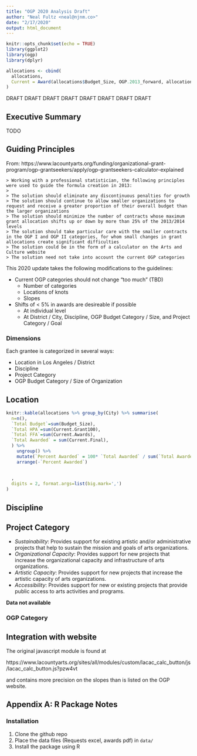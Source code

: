 ```yaml
---
title: "OGP 2020 Analysis Draft"
author: "Neal Fultz <neal@njnm.co>"
date: "2/17/2020"
output: html_document
---
```


```r
knitr::opts_chunk$set(echo = TRUE)
library(ggplot2)
library(ogp)
library(dplyr)

allocations <- cbind(
  allocations,
  Current = Award(allocations$Budget_Size, OGP.2013_forward, allocations$ScorePercent)
)
```

DRAFT
DRAFT
DRAFT
DRAFT
DRAFT
DRAFT
DRAFT
DRAFT

## Executive Summary

TODO


## Guiding Principles

From: https://www.lacountyarts.org/funding/organizational-grant-program/ogp-grantseekers/apply/ogp-grantseekers-calculator-explained

```
> Working with a professional statistician, the following principles were used to guide the formula creation in 2013:
> 
> The solution should eliminate any discontinuous penalties for growth
> The solution should continue to allow smaller organizations to request and receive a greater proportion of their overall budget than the larger organizations
> The solution should minimize the number of contracts whose maximum grant allocation shifts up or down by more than 25% of the 2013/2014 levels
> The solution should take particular care with the smaller contracts in the OGP I and OGP II categories, for whom small changes in grant allocations create significant difficulties
> The solution could be in the form of a calculator on the Arts and Culture website
> The solution need not take into account the current OGP categories
```

This 2020 update takes the following modifications to the guidelines:

  * Current OGP categories should not change "too much" (TBD)
    * Number of categories
    * Locations of knots
    * Slopes
  * Shifts of < 5% in awards are desireable if possible
    * At individual level
    * At District / City, Discipline, OGP Budget Category / Size, and Project Category / Goal 


### Dimensions

Each grantee is categorized in several ways:

  * Location in Los Angeles / District
  * Discipline
  * Project Category
  * OGP Budget Category / Size of Organization


## Location

```r
knitr::kable(allocations %>% group_by(City) %>% summarise(
  n=n(), 
  `Total Budget`=sum(Budget_Size),
  `Total HPA`=sum(Current.Grant100),
  `Total FFA`=sum(Current.Awards),
  `Total Awarded` = sum(Current.Final),
  ) %>% 
    ungroup() %>% 
    mutate(`Percent Awarded` = 100* `Total Awarded` / sum(`Total Awarded`)) %>% 
    arrange(-`Percent Awarded`)
  
  
  ,
  digits = 2, format.args=list(big.mark=',')
)
```



## Discipline

## Project Category

  * _Sustainability_: Provides support for existing artistic and/or administrative projects that help to sustain the mission and goals of arts organizations.
  * _Organizational Capacity_: Provides support for new projects that increase the organizational capacity and infrastructure of arts organizations.
  * _Artistic Capacity_: Provides support for new projects that increase the artistic capacity of arts organizations.
  * _Accessibility_: Provides support for new or existing projects that provide public access to arts activities and programs.

__Data not available__

### OGP Category




## Integration with website


The original javascript module is found at 

https://www.lacountyarts.org/sites/all/modules/custom/lacac_calc_button/js/lacac_calc_button.js?pzw4vt

and contains more precision on the slopes than is listed on the OGP website.



## Appendix A: R Package Notes

### Installation

  1. Clone the github repo
  2. Place the data files (Requests excel, awards pdf) in `data/`
  3. Install the package using R
